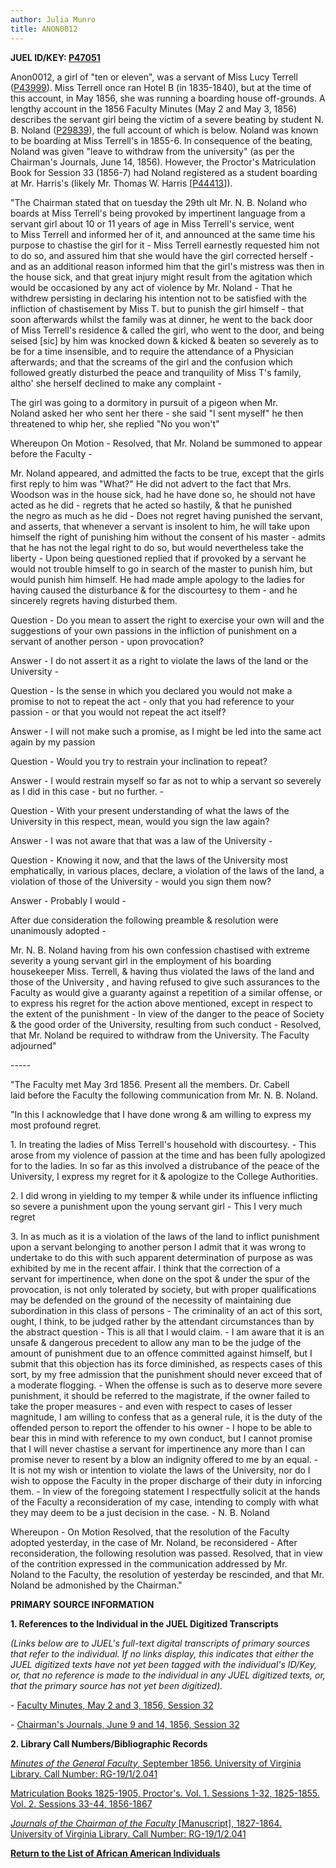 ```yaml
---
author: Julia Munro
title: ANON0012
---
```

**JUEL ID/KEY: **[P47051](http://juel.iath.virginia.edu/public_person?person=47051 "P47051")****

Anon0012, a girl of "ten or eleven", was a servant of Miss Lucy Terrell ([P43999](http://juel.iath.virginia.edu/public_person?person=43999 "P43999")). Miss Terrell once ran Hotel B (in 1835-1840), but at the time of this account, in May 1856, she was running a boarding house off-grounds. A lengthy account in the 1856 Faculty Minutes (May 2 and May 3, 1856) describes the servant girl being the victim of a severe beating by student N. B. Noland ([P29839](http://juel.iath.virginia.edu/public_person?person=29839 "P29839")), the full account of which is below. Noland was known to be boarding at Miss Terrell's in 1855-6. In consequence of the beating, Noland was given "leave to withdraw from the university" (as per the Chairman's Journals, June 14, 1856). However, the Proctor's Matriculation Book for Session 33 (1856-7) had Noland registered as a student boarding at Mr. Harris's (likely Mr. Thomas W. Harris \[[P44413](http://juel.iath.virginia.edu/public_person?person=44413 "P44413")\]).

"The Chairman stated that on tuesday the 29th ult Mr. N. B. Noland who boards at Miss Terrell's being provoked by impertinent language from a servant girl about 10 or 11 years of age in Miss Terrell's service, went to Miss Terrell and informed her of it, and announced at the same time his purpose to chastise the girl for it - Miss Terrell earnestly requested him not to do so, and assured him that she would have the girl corrected herself - and as an additional reason informed him that the girl's mistress was then in the house sick, and that great injury might result from the agitation which would be occasioned by any act of violence by Mr. Noland - That he withdrew persisting in declaring his intention not to be satisfied with the infliction of chastisement by Miss T. but to punish the girl himself - that soon afterwards whilst the family was at dinner, he went to the back door of Miss Terrell's residence & called the girl, who went to the door, and being seised \[sic\] by him was knocked down & kicked & beaten so severely as to be for a time insensible, and to require the attendance of a Physician afterwards; and that the screams of the girl and the confusion which followed greatly disturbed the peace and tranquility of Miss T's family, altho' she herself declined to make any complaint -

The girl was going to a dormitory in pursuit of a pigeon when Mr. Noland asked her who sent her there - she said "I sent myself" he then threatened to whip her, she replied "No you won't"

Whereupon On Motion - Resolved, that Mr. Noland be summoned to appear before the Faculty -

Mr. Noland appeared, and admitted the facts to be true, except that the girls first reply to him was "What?" He did not advert to the fact that Mrs. Woodson was in the house sick, had he have done so, he should not have acted as he did - regrets that he acted so hastily, & that he punished the negro as much as he did - Does not regret having punished the servant, and asserts, that whenever a servant is insolent to him, he will take upon himself the right of punishing him without the consent of his master - admits that he has not the legal right to do so, but would nevertheless take the liberty - Upon being questioned replied that if provoked by a servant he would not trouble himself to go in search of the master to punish him, but would punish him himself. He had made ample apology to the ladies for having caused the disturbance & for the discourtesy to them - and he sincerely regrets having disturbed them.

Question - Do you mean to assert the right to exercise your own will and the suggestions of your own passions in the infliction of punishment on a servant of another person - upon provocation?

Answer - I do not assert it as a right to violate the laws of the land or the University -

Question - Is the sense in which you declared you would not make a promise to not to repeat the act - only that you had reference to your passion - or that you would not repeat the act itself?

Answer - I will not make such a promise, as I might be led into the same act again by my passion

Question - Would you try to restrain your inclination to repeat?

Answer - I would restrain myself so far as not to whip a servant so severely as I did in this case - but no further. -

Question - With your present understanding of what the laws of the University in this respect, mean, would you sign the law again?

Answer - I was not aware that that was a law of the University -

Question - Knowing it now, and that the laws of the University most emphatically, in various places, declare, a violation of the laws of the land, a violation of those of the University - would you sign them now?

Answer - Probably I would -

After due consideration the following preamble & resolution were unanimously adopted -

Mr. N. B. Noland having from his own confession chastised with extreme severity a young servant girl in the employment of his boarding housekeeper Miss. Terrell, & having thus violated the laws of the land and those of the University , and having refused to give such assurances to the Faculty as would give a guaranty against a repetition of a similar offense, or to express his regret for the action above mentioned, except in respect to the extent of the punishment - In view of the danger to the peace of Society & the good order of the University, resulting from such conduct - Resolved, that Mr. Noland be required to withdraw from the University. The Faculty adjourned"

\-----

"The Faculty met May 3rd 1856. Present all the members. Dr. Cabell laid before the Faculty the following communication from Mr. N. B. Noland.

"In this I acknowledge that I have done wrong & am willing to express my most profound regret.

1\. In treating the ladies of Miss Terrell's household with discourtesy. - This arose from my violence of passion at the time and has been fully apologized for to the ladies. In so far as this involved a distrubance of the peace of the University, I express my regret for it & apologize to the College Authorities.

2\. I did wrong in yielding to my temper & while under its influence inflicting so severe a punishment upon the young servant girl - This I very much regret

3\. In as much as it is a violation of the laws of the land to inflict punishment upon a servant belonging to another person I admit that it was wrong to undertake to do this with such apparent determination of purpose as was exhibited by me in the recent affair. I think that the correction of a servant for impertinence, when done on the spot & under the spur of the provocation, is not only tolerated by society, but with proper qualifications may be defended on the ground of the necessity of maintaining due subordination in this class of persons - The criminality of an act of this sort, ought, I think, to be judged rather by the attendant circumstances than by the abstract question - This is all that I would claim. - I am aware that it is an unsafe & dangerous precedent to allow any man to be the judge of the amount of punishment due to an offence committed against himself, but I submit that this objection has its force diminished, as respects cases of this sort, by my free admission that the punishment should never exceed that of a moderate flogging. - When the offense is such as to deserve more severe punishment, it should be referred to the magistrate, if the owner failed to take the proper measures - and even with respect to cases of lesser magnitude, I am willing to confess that as a general rule, it is the duty of the offended person to report the offender to his owner - I hope to be able to bear this in mind with reference to my own conduct, but I cannot promise that I will never chastise a servant for impertinence any more than I can promise never to resent by a blow an indignity offered to me by an equal. - It is not my wish or intention to violate the laws of the University, nor do I wish to oppose the Faculty in the proper discharge of their duty in inforcing them. - In view of the foregoing statement I respectfully solicit at the hands of the Faculty a reconsideration of my case, intending to comply with what they may deem to be a just decision in the case. - N. B. Noland  

Whereupon - On Motion Resolved, that the resolution of the Faculty adopted yesterday, in the case of Mr. Noland, be reconsidered - After reconsideration, the following resolution was passed. Resolved, that in view of the contrition expressed in the communication addressed by Mr. Noland to the Faculty, the resolution of yesterday be rescinded, and that Mr. Noland be admonished by the Chairman."

**PRIMARY SOURCE INFORMATION** 

**1\. References to the Individual in the JUEL Digitized Transcripts**

_(Links below are to JUEL's full-text digital transcripts of primary sources that refer to the individual. If no links display, this indicates that either the JUEL digitized texts have not yet been tagged with the individual's ID/Key, or, that no reference is made to the individual in any JUEL digitized texts, or, that the primary source has not yet been digitized)._  

\- [Faculty Minutes, May 2 and 3, 1856, Session 32](http://juel.iath.virginia.edu/node/343?doc=/juel_display/faculty-minutes/Sessions/session-032 "Faculty Minutes")

\- [Chairman's Journals, June 9 and 14, 1856, Session 32](http://juel.iath.virginia.edu/node/343?doc=/juel_display/chairman-journal/Sessions/session-032 "Chairman's Journal 1856")

**2\. Library Call Numbers/Bibliographic Records**

[_Minutes of the General Faculty_, September 1856. University of Virginia Library. Call Number: RG-19/1/2.041](http://search.lib.virginia.edu/catalog/u3929405)

[Matriculation Books 1825-1905, Proctor's. Vol. 1. Sessions 1-32, 1825-1855. Vol. 2. Sessions 33-44, 1856-1867](http://search.lib.virginia.edu/catalog/u4004600 "Matriculation Books")

[_Journals of the Chairman of the Faculty_ \[Manuscript\], 1827-1864. University of Virginia Library. Call Number: RG-19/1/2.041](http://search.lib.virginia.edu/catalog/u4005116 "Chairman's Journal")

**[Return to the List of African American Individuals](http://juel.iath.virginia.edu/node/367 "Return to the List of African-American Individuals")**